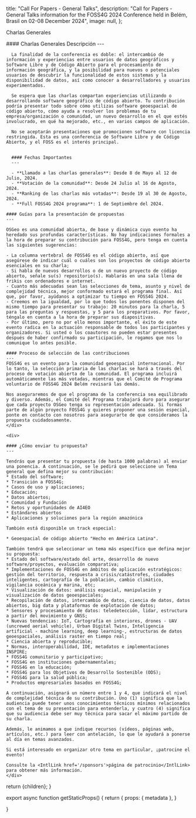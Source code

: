 
  title: "Call For Papers - General Talks",
  description: "Call for Papers - General Talks information for the FOSS4G 2024 Conference held in Belém, Brasil on 02-08 December 2024",
  image: null,
};

<Heading color="orange" bubble>Charlas Generales</Heading>


<div className="grid space-y-4 mt-4">
  <div className="grid md:grid-cols-2 gap-4">  
    <div className="">
      #### Charlas Generales Descripción
      ---

      La finalidad de la conferencia es doble: el intercambio de información y experiencias entre usuarios de datos geográficos y Software Libre y de Código Abierto para el procesamiento de información geográfica, y la posibilidad para nuevos o potenciales usuarios de descubrir la funcionalidad de estos sistemas y la disponibilidad de datos, así como conocer a desarrolladores y usuarios experimentados.

      Se espera que las charlas compartan experiencias utilizando o desarrollando software geográfico de código abierto. Tu contribución podría presentar todo sobre cómo utilizas software geoespacial de código abierto, cómo ayuda a resolver los problemas de tu empresa/organización o comunidad, un nuevo desarrollo en el que estés involucrado, en qué ha mejorado, etc., en varios campos de aplicación.

      No se aceptarán presentaciones que promocionen software con licencia restringida. Esta es una conferencia de Software Libre y de Código Abierto, y el FOSS es el interés principal.


      #### Fechas Importantes
      ---

      - **Llamado a las charlas generales**: Desde 8 de Mayo al 12 de Julio, 2024.
      - **Votación de la comunidad**: Desde 24 Julio al 16 de Agosto, 2024.
      - **Ranking de las charlas más votadas**: Desde 19 al 30 de Agosto, 2024.
      - **Full FOSS4G 2024 programa**: 1 de Septiembre del 2024.

    #### Guías para la presentación de propuestas
    ---

    OSGeo es una comunidad abierta, de base y dinámica cuyo evento ha heredado sus profundas características. No hay indicaciones formales a la hora de preparar su contribución para FOSS4G, pero tenga en cuenta las siguientes sugerencias:

    - La columna vertebral de FOSS4G es el código abierto, así que asegúrese de indicar cuál o cuáles son los proyectos de código abierto esenciales en su charla;
    - Si habla de nuevos desarrollos o de un nuevo proyecto de código abierto, señale su(s) repositorio(s). Hablarás en una sala llena de frikis con ordenadores e internet.
    - Cuanto más adecuadas sean las selecciones de tema, asunto y nivel de complejidad técnica, mejor conformado estará el programa final. Así que, por favor, ayúdanos a optimizar tu tiempo en FOSS4G 2024.
    - Creemos en la igualdad, por lo que todos los ponentes disponen del mismo tiempo para presentar su trabajo: 20 minutos para la charla, 5 para las preguntas y respuestas, y 5 para los preparativos. Por favor, téngalo en cuenta a la hora de preparar sus diapositivas.
    - Por último, pero no por ello menos importante, el éxito de este evento radica en la actuación responsable de todos los participantes y organizadores. Si usted o los coautores no pueden estar presentes después de haber confirmado su participación, le rogamos que nos lo comunique lo antes posible.

    #### Proceso de selección de las contribuciones
    ---
    FOSS4G es un evento para la comunidad geoespacial internacional. Por lo tanto, la selección primaria de las charlas se hará a través del proceso de votación abierta de la comunidad. El programa incluirá automáticamente las más votadas, mientras que el Comité de Programa voluntario de FOSS4G 2024 Belém revisará las demás.

    Nos aseguraremos de que el programa de la conferencia sea equilibrado y diverso. Además, el Comité del Programa trabajará duro para asegurar que cada proyecto OSGeo tenga su representación adecuada. Si formas parte de algún proyecto FOSS4G y quieres proponer una sesión especial, ponte en contacto con nosotros para asegurarte de que consideramos la propuesta cuidadosamente.
    </div>

    <div>

    #### ¿Cómo enviar tu propuesta?
    ---

    Tendrás que presentar tu propuesta (de hasta 1000 palabras) al enviar una ponencia. A continuación, se le pedirá que seleccione un Tema general que defina mejor su contribución:
    * Estado del software;
    * Transición a FOSS4G;
    * Casos de uso y aplicaciones;
    * Educación;
    * Datos abiertos;
    * Comunidad y Fundación
    * Retos y oportunidades de AI4EO
    * Estándares abiertos
    * Aplicaciones y soluciones para la región amazónica

    También está disponible un track especial:

    * Geoespacial de código abierto "Hecho en América Latina".

    También tendrá que seleccionar un tema más específico que defina mejor su propuesta:
    * Estado del software/estado del arte, desarrollo de nuevo software/proyectos, evaluación comparativa;
    * Implementaciones de FOSS4G en ámbitos de aplicación estratégicos: gestión del territorio, respuesta a crisis/catástrofes, ciudades inteligentes, cartografía de la población, cambio climático, vigilancia oceánica y marina, etc;
    * Visualización de datos: análisis espacial, manipulación y visualización de datos geoespaciales;
    * Recopilación de datos, intercambio de datos, ciencia de datos, datos abiertos, big data y plataformas de explotación de datos;
    * Sensores y procesamiento de datos: teledetección, lidar, estructura a partir del movimiento y GNSS;
    * Nuevas tendencias: IoT, Cartografía en interiores, drones - UAV (uncrewed aerial vehicle), Urban Digital Twins, Inteligencia artificial - machine learning, deep learning-, estructuras de datos geoespaciales, análisis raster en tiempo real;
    * Ciencia abierta y reproducible;
    * Normas, interoperabilidad, IDE, metadatos e implementaciones INSPIRE;
    * FOSS4G comunitario y participativo;
    * FOSS4G en instituciones gubernamentales;
    * FOSS4G en la educación;
    * FOSS4G para los Objetivos de Desarrollo Sostenible (ODS);
    * FOSS4G para la salud pública;
    * Productos empresariales basados en FOSS4G;

    A continuación, asignará un número entre 1 y 4, que indicará el nivel de complejidad técnica de su contribución. Uno (1) significa que la audiencia puede tener unos conocimientos técnicos mínimos relacionados con el tema de su presentación para entenderla, y cuatro (4) significa que su audiencia debe ser muy técnica para sacar el máximo partido de su charla.

    Además, le animamos a que indique recursos (vídeos, páginas web, artículos, etc.) para leer con antelación, lo que le ayudará a ponerse al día en temas avanzados.

    Si está interesado en organizar otro tema en particular, ¡patrocine el evento!

    Consulte la <IntlLink href='/sponsors'>página de patrocinio</IntlLink> para obtener más información.
    </div>
  </div>
</div>


  return <MdxLayout metadata={metadata}>{children}</MdxLayout>;
}

export async function getStaticProps() {
  return {
    props: {
      metadata
    },
  }

}
